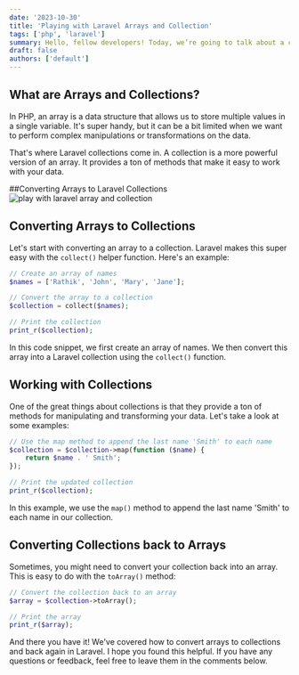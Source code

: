 ```yaml
---
date: '2023-10-30'
title: 'Playing with Laravel Arrays and Collection'
tags: ['php', 'laravel']
summary: Hello, fellow developers! Today, we’re going to talk about a common task in Laravel - converting arrays to collections and vice versa. Let’s dive right in!
draft: false
authors: ['default']
---
```


## What are Arrays and Collections?

In PHP, an array is a data structure that allows us to store multiple values in a single variable. It's super handy, but it can be a bit limited when we want to perform complex manipulations or transformations on the data.

That's where Laravel collections come in. A collection is a more powerful version of an array. It provides a ton of methods that make it easy to work with your data.

##Converting Arrays to Laravel Collections
![play with laravel array and collection](/static/images/rathik-laravel.jpg)

## Converting Arrays to Collections

Let's start with converting an array to a collection. Laravel makes this super easy with the `collect()` helper function. Here's an example:

```php
// Create an array of names
$names = ['Rathik', 'John', 'Mary', 'Jane'];

// Convert the array to a collection
$collection = collect($names);

// Print the collection
print_r($collection);
```

In this code snippet, we first create an array of names. We then convert this array into a Laravel collection using the `collect()` function.

## Working with Collections

One of the great things about collections is that they provide a ton of methods for manipulating and transforming your data. Let's take a look at some examples:

```php
// Use the map method to append the last name 'Smith' to each name
$collection = $collection->map(function ($name) {
    return $name . ' Smith';
});

// Print the updated collection
print_r($collection);
```

In this example, we use the `map()` method to append the last name 'Smith' to each name in our collection.

## Converting Collections back to Arrays

Sometimes, you might need to convert your collection back into an array. This is easy to do with the `toArray()` method:

```php
// Convert the collection back to an array
$array = $collection->toArray();

// Print the array
print_r($array);
```

And there you have it! We've covered how to convert arrays to collections and back again in Laravel. I hope you found this helpful. If you have any questions or feedback, feel free to leave them in the comments below.
